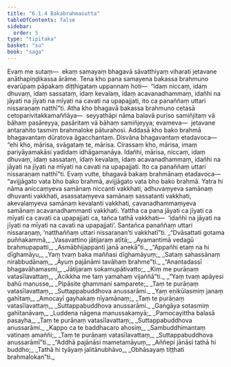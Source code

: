 ```yaml
---
title: "6.1.4 Bakabrahmasutta"
tableOfContents: false
sidebar:
  order: 5
type: "tipitaka"
basket: "su"
book: "saga"
---
```



<DynamicBreadcrumb />

<Division number="175" book="saga">

<Paragraph number="1039" book="saga">
Evaṃ me sutaṃ—  ekaṃ samayaṃ bhagavā sāvatthiyaṃ viharati jetavane anāthapiṇḍikassa ārāme. Tena kho pana samayena bakassa brahmuno evarūpaṃ pāpakaṃ diṭṭhigataṃ uppannaṃ hoti—  “idaṃ niccaṃ, idaṃ dhuvaṃ, idaṃ sassataṃ, idaṃ kevalaṃ, idaṃ acavanadhammaṃ, idañhi na jāyati na jīyati na mīyati na cavati na upapajjati, ito ca panaññaṃ uttari nissaraṇaṃ natthī”ti.
</Paragraph>

<Paragraph number="1040" book="saga">
Atha kho bhagavā bakassa brahmuno cetasā cetoparivitakkamaññāya—  seyyathāpi nāma balavā puriso samiñjitaṃ vā bāhaṃ pasāreyya, pasāritaṃ vā bāhaṃ samiñjeyya; evameva—  jetavane antarahito tasmiṃ brahmaloke pāturahosi. Addasā kho bako brahmā bhagavantaṃ dūratova āgacchantaṃ. Disvāna bhagavantaṃ etadavoca—  “ehi kho, mārisa, svāgataṃ te, mārisa. Cirassaṃ kho, mārisa, imaṃ pariyāyamakāsi yadidaṃ idhāgamanāya. Idañhi, mārisa, niccaṃ, idaṃ dhuvaṃ, idaṃ sassataṃ, idaṃ kevalaṃ, idaṃ acavanadhammaṃ, idañhi na jāyati na jīyati na mīyati na cavati na upapajjati. Ito ca panaññaṃ uttari nissaraṇaṃ natthī”ti.
</Paragraph>

<Paragraph number="1041" book="saga">
Evaṃ vutte, bhagavā bakaṃ brahmānaṃ etadavoca—  “avijjāgato vata bho bako brahmā, avijjāgato vata bho bako brahmā. Yatra hi nāma aniccaṃyeva samānaṃ niccanti vakkhati, adhuvaṃyeva samānaṃ dhuvanti vakkhati, asassataṃyeva samānaṃ sassatanti vakkhati, akevalaṃyeva samānaṃ kevalanti vakkhati, cavanadhammaṃyeva samānaṃ acavanadhammanti vakkhati. Yattha ca pana jāyati ca jīyati ca mīyati ca cavati ca upapajjati ca, tañca tathā vakkhati—  ‘idañhi na jāyati na jīyati na mīyati na cavati na upapajjati’. Santañca panaññaṃ uttari nissaraṇaṃ, ‘natthaññaṃ uttari nissaraṇan’ti vakkhatī”ti.
</Paragraph>

<Paragraph number="1042" type="verses" book="saga">
_“Dvāsattati gotama puññakammā,_  
_Vasavattino jātijaraṃ atītā;_  
_Ayamantimā vedagū brahmupapatti,_  
_Asmābhijappanti janā anekā”ti._  

</Paragraph>

<Paragraph number="1043" type="verses" book="saga">
_“Appañhi etaṃ na hi dīghamāyu,_  
_Yaṃ tvaṃ baka maññasi dīghamāyuṃ;_  
_Sataṃ sahassānaṃ nirabbudānaṃ,_  
_Āyuṃ pajānāmi tavāhaṃ brahme”ti._  

</Paragraph>

<Paragraph number="1044" type="verses" book="saga">
_“Anantadassī bhagavāhamasmi,_  
_Jātijaraṃ sokamupātivatto;_  
_Kiṃ me purāṇaṃ vatasīlavattaṃ,_  
_Ācikkha me taṃ yamahaṃ vijaññā”ti._  

</Paragraph>

<Paragraph number="1045" type="verses" book="saga">
_“Yaṃ tvaṃ apāyesi bahū manusse,_  
_Pipāsite ghammani samparete;_  
_Taṃ te purāṇaṃ vatasīlavattaṃ,_  
_Suttappabuddhova anussarāmi._  

</Paragraph>

<Paragraph number="1046" type="verses" book="saga">
_Yaṃ eṇikūlasmiṃ janaṃ gahītaṃ,_  
_Amocayī gayhakaṃ nīyamānaṃ;_  
_Taṃ te purāṇaṃ vatasīlavattaṃ,_  
_Suttappabuddhova anussarāmi._  

</Paragraph>

<Paragraph number="1047" type="verses" book="saga">
_Gaṅgāya sotasmiṃ gahītanāvaṃ,_  
_Luddena nāgena manussakamyā;_  
_Pamocayittha balasā pasayha,_  
_Taṃ te purāṇaṃ vatasīlavattaṃ;_  
_Suttappabuddhova anussarāmi._  

</Paragraph>

<Paragraph number="1048" type="verses" book="saga">
_Kappo ca te baddhacaro ahosiṃ,_  
_Sambuddhimantaṃ vatinaṃ amaññi;_  
_Taṃ te purāṇaṃ vatasīlavattaṃ,_  
_Suttappabuddhova anussarāmī”ti._  

</Paragraph>

<Paragraph number="1049" type="verses" book="saga">
_“Addhā pajānāsi mametamāyuṃ,_  
_Aññepi jānāsi tathā hi buddho;_  
_Tathā hi tyāyaṃ jalitānubhāvo,_  
_Obhāsayaṃ tiṭṭhati brahmalokan”ti._
</Paragraph>
</Division>